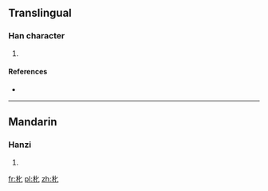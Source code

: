 ==Translingual==

===Han character===
{{Han char|rn=75|rad=木|as=02|sn=6|four=5101<sub>0</sub>|canj=木心 (DP)}}

# {{defn|Han|sort=木02}}

====References====
* {{Han ref|kx=0510.150|dkj=14438|dj=0894.120|hdz=21156.010|uh=673C|ud=26428|bh=C9F5|bd=51701}}

----

==Mandarin==

===Hanzi===
{{cmn-hanzi|pin=[[bǐ]] ([[bi3]])|wg=pi<sup>3</sup>}}

# {{defn|lang=cmn|sort=木02}}

[[fr:朼]]
[[pl:朼]]
[[zh:朼]]